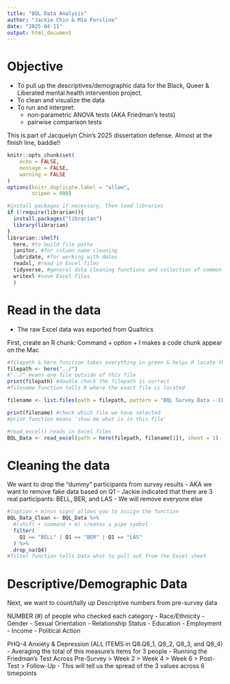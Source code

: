 ```yaml
---
title: "BQL Data Analysis"
author: "Jackie Chin & Mia Forsline"
date: "2025-04-11"
output: html_document
---
```


# Objective

- To pull up the descriptives/demographic data for the Black, Queer & Liberated mental health intervention project. 
- To clean and visualize the data
- To run and interpret: 
  - non-parametric ANOVA tests (AKA Friedman's tests)
  - pairwise comparison tests

This is part of Jacquelyn Chin's 2025 dissertation defense. Almost at the finish line, baddie!!

```r
knitr::opts_chunk$set(
	echo = FALSE,
	message = FALSE,
	warning = FALSE
)
options(knitr.duplicate.label = "allow",
        scipen = 999)

#install packages if necessary, then load libraries
if (!require(librarian)){
  install.packages("librarian")
  library(librarian)
}
librarian::shelf(
  here, #to build file paths
  janitor, #for column name cleaning
  lubridate, #for working with dates 
  readxl, #read in Excel files
  tidyverse, #general data cleaning functions and collection of common packages
  writexl #save Excel files
  )
```

# Read in the data
- The raw Excel data was exported from Qualtrics 

First, create an R chunk: Command + option + I makes a code chunk appear on the Mac

```r
#filepath & here function takes everything in green & helps R locate the correct file path
filepath <- here("../")
#"../" means one file outside of this file
print(filepath) #double check the filepath is correct
#filename function tells R where the exact file is located

filename <- list.files(path = filepath, pattern = "BQL Survey Data - CLEAN.xlsx") #which file do we want to read in?

print(filename) #check which file we have selected
#print function means 'show me what is in this file'

#read_excel() reads in Excel files
BQL_Data <- read_excel(path = here(filepath, filename[1]), sheet = 1) 
```

# Cleaning the data 
We want to drop the "dummy" participants from survey results 
- AKA we want to remove fake data based on Q1
- Jackie indicated that there are 3 real participants: BELL, BER, and LAS
- We will remove everyone else 

```r
#(option + minus sign) allows you to assign the function 
BQL_Data_Clean <- BQL_Data %>% 
  #(shift + command + m) creates a pipe symbol
  filter(
    Q1 == "BELL" | Q1 == "BER" | Q1 == "LAS"
  ) %>% 
  drop_na(Q4)
#filter function tells Data what to pull out from the Excel sheet
```

# Descriptive/Demographic Data

Next, we want to count/tally up Descriptive numbers from pre-survey data

NUMBER (#) of people who checked each category
- Race/Ethnicity
- Gender
- Sexual Orientation
- Relationship Status
- Education
- Employment
- Income
- Political Action

PHQ-4 Anxiety & Depression (ALL ITEMS in Q8.Q8_1, Q8_2, Q8_3, and Q8_4)
- Averaging the total of this measure's items for 3 people
- Running the Friedman's Test Across Pre-Survey > Week 2 > Week 4 > Week 6 > Post-Test > Follow-Up 
- This will tell us the spread of the 3 values across 6 timepoints

